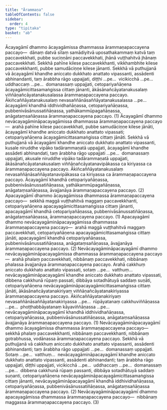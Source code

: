 ```yaml
---
title: "Ārammaṇa"
tableOfContents: false
sidebar:
  order: 4
type: "tipitaka"
basket: "ab"
---
```



<DynamicBreadcrumb />

<Division number="46">

<Paragraph number="1565">
Ācayagāmī dhammo ācayagāmissa dhammassa ārammaṇapaccayena paccayo—  dānaṃ datvā sīlaṃ samādiyitvā uposathakammaṃ katvā taṃ paccavekkhati, pubbe suciṇṇāni paccavekkhati, jhānā vuṭṭhahitvā jhānaṃ paccavekkhati. Sekkhā pahīne kilese paccavekkhanti, vikkhambhite kilese paccavekkhanti, pubbe samudāciṇṇe kilese jānanti. Sekkhā vā puthujjanā vā ācayagāmī khandhe aniccato dukkhato anattato vipassanti, assādenti abhinandanti, taṃ ārabbha rāgo uppajjati, diṭṭhi …pe…  vicikicchā …pe…  uddhaccaṃ …pe…  domanassaṃ uppajjati, cetopariyañāṇena ācayagāmicittasamaṅgissa cittaṃ jānanti, ākāsānañcāyatanakusalaṃ viññāṇañcāyatanakusalassa ārammaṇapaccayena paccayo. Ākiñcaññāyatanakusalaṃ nevasaññānāsaññāyatanakusalassa …pe…  ācayagāmī khandhā iddhividhañāṇassa, cetopariyañāṇassa, pubbenivāsānussatiñāṇassa, yathākammūpagañāṇassa, anāgataṃsañāṇassa ārammaṇapaccayena paccayo. (1)
</Paragraph>

<Paragraph number="1566">
Ācayagāmī dhammo nevācayagāmināpacayagāmissa dhammassa ārammaṇapaccayena paccayo—  arahā pahīne kilese paccavekkhati, pubbe samudāciṇṇe kilese jānāti, ācayagāmī khandhe aniccato dukkhato anattato vipassati; cetopariyañāṇena ācayagāmicittasamaṅgissa cittaṃ jānāti. Sekkhā vā puthujjanā vā ācayagāmī khandhe aniccato dukkhato anattato vipassanti, kusale niruddhe vipāko tadārammaṇatā uppajjati, ācayagāmī khandhe assādeti abhinandati, taṃ ārabbha rāgo uppajjati …pe…  domanassaṃ uppajjati, akusale niruddhe vipāko tadārammaṇatā uppajjati, ākāsānañcāyatanakusalaṃ viññāṇañcāyatanavipākassa ca kiriyassa ca ārammaṇapaccayena paccayo. Ākiñcaññāyatanakusalaṃ nevasaññānāsaññāyatanavipākassa ca kiriyassa ca ārammaṇapaccayena paccayo. Ācayagāmī khandhā cetopariyañāṇassa, pubbenivāsānussatiñāṇassa, yathākammūpagañāṇassa, anāgataṃsañāṇassa, āvajjanāya ārammaṇapaccayena paccayo. (2)
</Paragraph>

</Division>
<Division number="47">

<Paragraph number="1567">
Apacayagāmī dhammo ācayagāmissa dhammassa ārammaṇapaccayena paccayo—  sekkhā maggā vuṭṭhahitvā maggaṃ paccavekkhanti, cetopariyañāṇena apacayagāmicittasamaṅgissa cittaṃ jānanti, apacayagāmī khandhā cetopariyañāṇassa, pubbenivāsānussatiñāṇassa, anāgataṃsañāṇassa, ārammaṇapaccayena paccayo. (1)
</Paragraph>

<Paragraph number="1568">
Apacayagāmī dhammo nevācayagāmināpacayagāmissa dhammassa ārammaṇapaccayena paccayo—  arahā maggā vuṭṭhahitvā maggaṃ paccavekkhati, cetopariyañāṇena apacayagāmicittasamaṅgissa cittaṃ jānāti, apacayagāmī khandhā cetopariyañāṇassa, pubbenivāsānussatiñāṇassa, anāgataṃsañāṇassa, āvajjanāya ārammaṇapaccayena paccayo. (2)
</Paragraph>

</Division>
<Division number="48">

<Paragraph number="1569">
Nevācayagāmināpacayagāmī dhammo nevācayagāmināpacayagāmissa dhammassa ārammaṇapaccayena paccayo—  arahā phalaṃ paccavekkhati, nibbānaṃ paccavekkhati, nibbānaṃ phalassa āvajjanāya ārammaṇapaccayena paccayo. Arahā cakkhuṃ aniccato dukkhato anattato vipassati, sotaṃ …pe…  vatthuṃ…  nevācayagāmināpacayagāmī khandhe aniccato dukkhato anattato vipassati, dibbena cakkhunā rūpaṃ passati, dibbāya sotadhātuyā saddaṃ suṇāti, cetopariyañāṇena nevācayagāmināpacayagāmicittasamaṅgissa cittaṃ jānāti, ākāsānañcāyatanakiriyaṃ viññāṇañcāyatanakiriyassa ārammaṇapaccayena paccayo. Ākiñcaññāyatanakiriyaṃ nevasaññānāsaññāyatanakiriyassa …pe…  rūpāyatanaṃ cakkhuviññāṇassa …pe…  phoṭṭhabbāyatanaṃ kāyaviññāṇassa …pe…  nevācayagāmināpacayagāmī khandhā iddhividhañāṇassa, cetopariyañāṇassa, pubbenivāsānussatiñāṇassa, anāgataṃsañāṇassa āvajjanāya ārammaṇapaccayena paccayo. (1)
</Paragraph>

<Paragraph number="1570">
Nevācayagāmināpacayagāmī dhammo ācayagāmissa dhammassa ārammaṇapaccayena paccayo—  sekkhā phalaṃ paccavekkhanti, nibbānaṃ paccavekkhanti, nibbānaṃ gotrabhussa, vodānassa ārammaṇapaccayena paccayo. Sekkhā vā puthujjanā vā cakkhuṃ aniccato dukkhato anattato vipassanti, assādenti abhinandanti; taṃ ārabbha rāgo uppajjati …pe…  domanassaṃ uppajjati. Sotaṃ …pe…  vatthuṃ…  nevācayagāmināpacayagāmī khandhe aniccato dukkhato anattato vipassanti, assādenti abhinandanti; taṃ ārabbha rāgo uppajjati, diṭṭhi uppajjati, vicikicchā …pe…  uddhaccaṃ …pe…  domanassaṃ …pe…  dibbena cakkhunā rūpaṃ passanti, dibbāya sotadhātuyā saddaṃ suṇanti, cetopariyañāṇena nevācayagāmināpacayagāmicittasamaṅgissa cittaṃ jānanti, nevācayagāmināpacayagāmī khandhā iddhividhañāṇassa, cetopariyañāṇassa, pubbenivāsānussatiñāṇassa, anāgataṃsañāṇassa ārammaṇapaccayena paccayo. (2)
</Paragraph>

<Paragraph number="1571">
Nevācayagāmināpacayagāmī dhammo apacayagāmissa dhammassa ārammaṇapaccayena paccayo—  nibbānaṃ maggassa ārammaṇapaccayena paccayo. (3)
</Paragraph>
</Division>